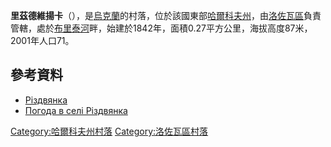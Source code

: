 {{coord|49|4|13|N|36|31|2|E|scale:100000_region:UA|display=title}}

'''里茲德維揚卡'''（{{lang-uk|Різдвянка}}），是[[烏克蘭|烏克蘭]]的村落，位於該國東部[[哈爾科夫州|哈爾科夫州]]，由[[洛佐瓦區|洛佐瓦區]]負責管轄，處於[[布里泰河|布里泰河]]畔，始建於1842年，面積0.27平方公里，海拔高度87米，2001年人口71。

==參考資料==
*[http://w1.c1.rada.gov.ua/pls/z7502/A005?rdat1=09.01.2009&rf7571=33715 Різдвянка]{{dead link|date=2018年4月 |bot=InternetArchiveBot |fix-attempted=yes }}
* [http://weather.in.ua/ua/har'kovskaja/22373 Погода в селі Різдвянка]

{{DEFAULTSORT:Різдвянка}}
[[Category:哈爾科夫州村落|Category:哈爾科夫州村落]]
[[Category:洛佐瓦區村落|Category:洛佐瓦區村落]]


{{Kharkiv-geo-stub}}